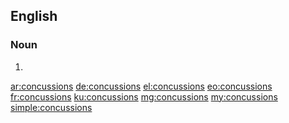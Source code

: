 ==English==

===Noun===
{{head|en|plural}}

# {{plural of|concussion|lang=en}}

[[ar:concussions]]
[[de:concussions]]
[[el:concussions]]
[[eo:concussions]]
[[fr:concussions]]
[[ku:concussions]]
[[mg:concussions]]
[[my:concussions]]
[[simple:concussions]]